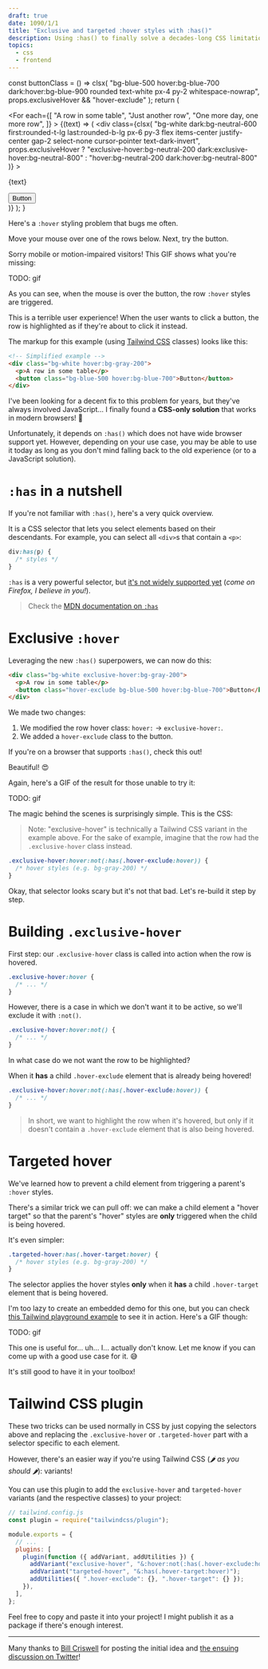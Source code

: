 ```yaml
---
draft: true
date: 1090/1/1
title: "Exclusive and targeted :hover styles with :has()"
description: Using :has() to finally solve a decades-long CSS limitation.
topics:
  - css
  - frontend
---
```



  const buttonClass = () =>
    clsx(
      "bg-blue-500 hover:bg-blue-700 dark:hover:bg-blue-900 rounded text-white px-4 py-2 whitespace-nowrap",
      props.exclusiveHover && "hover-exclude"
    );
  return (
    <div class="rounded-t-lg shadow divide-y divide-neutral-200 dark:divide-neutral-700">
      <For
        each={[
          "A row in some table",
          "Just another row",
          "One more day, one more row",
        ]}
      >
        {(text) => (
          <div
            class={clsx(
              "bg-white dark:bg-neutral-600 first:rounded-t-lg last:rounded-b-lg px-6 py-3 flex items-center justify-center gap-2 select-none cursor-pointer text-dark-invert",
              props.exclusiveHover
                ? "exclusive-hover:bg-neutral-200 dark:exclusive-hover:bg-neutral-800"
                : "hover:bg-neutral-200 dark:hover:bg-neutral-800"
            )}
          >
            <p class="!m-0 grow">{text}</p>
            <button class={buttonClass()}>
              <span>Button</span>
            </button>
          </div>
        )}
      </For>
    </div>
  );
}

Here's a `:hover` styling problem that bugs me often.

Move your mouse over one of the rows below. Next, try the button.

<DemoRow />

Sorry mobile or motion-impaired visitors! This GIF shows what you're missing:

TODO: gif

As you can see, when the mouse is over the button, the row `:hover` styles are triggered.

This is a terrible user experience! When the user wants to click a button, the row is highlighted as if they're about to click it instead.

The markup for this example (using [Tailwind CSS](https://tailwindcss.com/) classes) looks like this:

```html
<!-- Simplified example -->
<div class="bg-white hover:bg-gray-200">
  <p>A row in some table</p>
  <button class="bg-blue-500 hover:bg-blue-700">Button</button>
</div>
```

I've been looking for a decent fix to this problem for years, but they've always involved JavaScript... I finally found a **CSS-only solution** that works in modern browsers! 🎉

Unfortunately, it depends on `:has()` which does not have wide browser support yet. However, depending on your use case, you may be able to use it today as long as you don't mind falling back to the old experience (or to a JavaScript solution).

# `:has` in a nutshell

If you're not familiar with `:has()`, here's a very quick overview.

It is a CSS selector that lets you select elements based on their descendants. For example, you can select all `<div>`s that contain a `<p>`:

```css
div:has(p) {
  /* styles */
}
```

`:has` is a very powerful selector, but [it's not widely supported yet](https://caniuse.com/css-has) (_come on Firefox, I believe in you!_).

> Check the [MDN documentation on `:has`](https://developer.mozilla.org/en-US/docs/Web/CSS/:has)

# Exclusive `:hover`

Leveraging the new `:has()` superpowers, we can now do this:

```html {0,2}
<div class="bg-white exclusive-hover:bg-gray-200">
  <p>A row in some table</p>
  <button class="hover-exclude bg-blue-500 hover:bg-blue-700">Button</button>
</div>
```

We made two changes:

1. We modified the row hover class: `hover:` -> `exclusive-hover:`.
2. We added a `hover-exclude` class to the button.

If you're on a browser that supports `:has()`, check this out!

<DemoRow exclusiveHover />

Beautiful! 😍

Again, here's a GIF of the result for those unable to try it:

TODO: gif

The magic behind the scenes is surprisingly simple. This is the CSS:

> Note: "exclusive-hover" is technically a Tailwind CSS variant in the example above. For the sake of example, imagine that the row had the `.exclusive-hover` class instead.

```css
.exclusive-hover:hover:not(:has(.hover-exclude:hover)) {
  /* hover styles (e.g. bg-gray-200) */
}
```

Okay, that selector looks scary but it's not that bad. Let's re-build it step by step.

# Building `.exclusive-hover`

First step: our `.exclusive-hover` class is called into action when the row is hovered.

```css {0}
.exclusive-hover:hover {
  /* ... */
}
```

However, there is a case in which we don't want it to be active, so we'll exclude it with `:not()`.

```css {0}
.exclusive-hover:hover:not() {
  /* ... */
}
```

In what case do we not want the row to be highlighted?

When it **has** a child `.hover-exclude` element that is already being hovered!

```css {0}
.exclusive-hover:hover:not(:has(.hover-exclude:hover)) {
  /* ... */
}
```

> In short, we want to highlight the row when it's hovered, but only if it doesn't contain a `.hover-exclude` element that is also being hovered.

# Targeted hover

We've learned how to prevent a child element from triggering a parent's `:hover` styles.

There's a similar trick we can pull off: we can make a child element a "hover target" so that the parent's "hover" styles are **only** triggered when the child is being hovered.

It's even simpler:

```css
.targeted-hover:has(.hover-target:hover) {
  /* hover styles (e.g. bg-gray-200) */
}
```

The selector applies the hover styles **only** when it **has** a child `.hover-target` element that is being hovered.

I'm too lazy to create an embedded demo for this one, but you can check [this Tailwind playground example](https://play.tailwindcss.com/8z1tgYu0ZN) to see it in action. Here's a GIF though:

TODO: gif

This one is useful for... uh... I... actually don't know. Let me know if you can come up with a good use case for it. 😅

It's still good to have it in your toolbox!

# Tailwind CSS plugin

These two tricks can be used normally in CSS by just copying the selectors above and replacing the `.exclusive-hover` or `.targeted-hover` part with a selector specific to each element.

However, there's an easier way if you're using Tailwind CSS (_🌶️ as you should 🌶️_): variants!

You can use this plugin to add the `exclusive-hover` and `targeted-hover` variants (and the respective classes) to your project:

```js {0,6-10}
// tailwind.config.js
const plugin = require("tailwindcss/plugin");

module.exports = {
  // ...
  plugins: [
    plugin(function ({ addVariant, addUtilities }) {
      addVariant("exclusive-hover", "&:hover:not(:has(.hover-exclude:hover))");
      addVariant("targeted-hover", "&:has(.hover-target:hover)");
      addUtilities({ ".hover-exclude": {}, ".hover-target": {} });
    }),
  ],
};
```

Feel free to copy and paste it into your project! I might publish it as a package if there's enough interest.

---

Many thanks to [Bill Criswell](https://twitter.com/crswll) for posting the initial idea and [the ensuing discussion on Twitter](https://twitter.com/crswll/status/1621588302145937410)!
